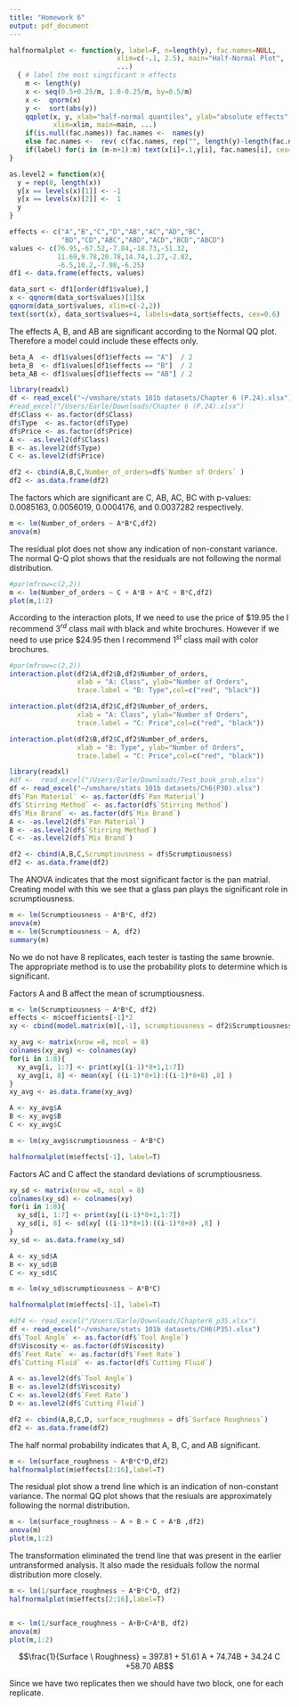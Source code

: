 ```yaml
---
title: "Homework 6"
output: pdf_document
---
```



```r
halfnormalplot <- function(y, label=F, n=length(y), fac.names=NULL,
                           xlim=c(-.1, 2.5), main="Half-Normal Plot", 
                           ...)
  { # label the most singificant n effects 
    m <- length(y)
    x <- seq(0.5+0.25/m, 1.0-0.25/m, by=0.5/m)
    x <-  qnorm(x)
    y <-  sort(abs(y))
    qqplot(x, y, xlab="half-normal quantiles", ylab="absolute effects",
           xlim=xlim, main=main, ...)
    if(is.null(fac.names)) fac.names <-  names(y)
    else fac.names <-  rev( c(fac.names, rep("", length(y)-length(fac.names)) ) )
    if(label) for(i in (m-n+1):m) text(x[i]+.1,y[i], fac.names[i], cex=0.8)  
}

as.level2 = function(x){
  y = rep(0, length(x))
  y[x == levels(x)[1]] <- -1
  y[x == levels(x)[2]] <-  1
  y
}
```

\section{6.17}
```r
effects <- c("A","B","C","D","AB","AC","AD","BC",
             "BD","CD","ABC","ABD","ACD","BCD","ABCD")
values <- c(76.95,-67.52,-7.84,-18.73,-51.32,
            11.69,9.78,20.78,14.74,1.27,-2.82,
            -6.5,10.2,-7.98,-6.25)
df1 <- data.frame(effects, values)
```
\subsection{a}
```r
data_sort <- df1[order(df1$value),]
x <- qqnorm(data_sort$values)[1]$x
qqnorm(data_sort$values, xlim=c(-2,2))
text(sort(x), data_sort$values+4, labels=data_sort$effects, cex=0.6)
```

\subsection{b}
The effects A, B, and AB are significant according to the Normal QQ plot. Therefore a model could include these effects only.

```r
beta_A  <- df1$values[df1$effects == "A"]  / 2
beta_B  <- df1$values[df1$effects == "B"]  / 2
beta_AB <- df1$values[df1$effects == "AB"] / 2
```

\section{6.24}
```r
library(readxl)
df <- read_excel("~/vmshare/stats 101b datasets/Chapter 6 (P.24).xlsx")
#read_excel("/Users/Earle/Downloads/Chapter 6 (P.24).xlsx")
df$Class <- as.factor(df$Class)
df$Type  <- as.factor(df$Type)
df$Price <- as.factor(df$Price)
A <- -as.level2(df$Class)
B <- as.level2(df$Type)
C <- as.level2(df$Price)

df2 <- cbind(A,B,C,Number_of_orders=df$`Number of Orders` )
df2 <- as.data.frame(df2)
```

\subsection{a}
The factors which are significant are C, AB, AC, BC with p-values: $0.0085163$, $0.0056019$, $0.0004176$, and $0.0037282$ respectively.
```r
m <- lm(Number_of_orders ~ A*B*C,df2)
anova(m)
```
\subsection{b}
The residual plot does not show any indication of non-constant variance. The normal Q-Q plot shows that the residuals are not following the normal distribution.
```r
#par(mfrow=c(2,2))
m <- lm(Number_of_orders ~ C + A*B + A*C + B*C,df2)
plot(m,1:2)
```
\subsection{c}
According to the interaction plots, If we need to use the price of $\$19.95$ the I recommend $3^{rd}$ class mail with black and white brochures. However if we need to use price $\$24.95$ then I recommend $1^{st}$ class mail with color brochures.
```r
#par(mfrow=c(2,2))
interaction.plot(df2$A,df2$B,df2$Number_of_orders,
                 xlab = "A: Class", ylab="Number of Orders",
                 trace.label = "B: Type",col=c("red", "black"))

interaction.plot(df2$A,df2$C,df2$Number_of_orders,
                 xlab = "A: Class", ylab="Number of Orders",
                 trace.label = "C: Price",col=c("red", "black"))

interaction.plot(df2$B,df2$C,df2$Number_of_orders,
                 xlab = "B: Type", ylab="Number of Orders",
                 trace.label = "C: Price",col=c("red", "black"))
```
\section{6.30} 
```r
library(readxl)
#df <-  read_excel("/Users/Earle/Downloads/Test_book_prob.xlsx")
df <- read_excel("~/vmshare/stats 101b datasets/Ch6(P30).xlsx")
df$`Pan Material` <- as.factor(df$`Pan Material`)
df$`Stirring Method` <- as.factor(df$`Stirring Method`)
df$`Mix Brand` <- as.factor(df$`Mix Brand`)
A <- -as.level2(df$`Pan Material`)
B <- -as.level2(df$`Stirring Method`)
C <- -as.level2(df$`Mix Brand`)

df2 <- cbind(A,B,C,Scrumptiousness = df$Scrumptiousness)
df2 <- as.data.frame(df2)
```
\subsection{a)}

The ANOVA indicates that the most significant factor is the pan matrial. Creating model with this we see that a glass pan plays the significant role in scrumptiousness.

```r
m <- lm(Scrumptiousness ~ A*B*C, df2)
anova(m)
m <- lm(Scrumptiousness ~ A, df2)
summary(m)
```
\subsection{b)}

No we do not have 8 replicates, each tester is tasting the same brownie. The appropriate method is to use the probability plots to determine which is significant.

\subsection{c)}

\textbf{Average:}

Factors A and B affect the mean of scrumptiousness. 

```r
m <- lm(Scrumptiousness ~ A*B*C, df2)
effects <- m$coefficients[-1]*2
xy <- cbind(model.matrix(m)[,-1], scrumptiousness = df2$Scrumptiousness)

xy_avg <- matrix(nrow =8, ncol = 8)
colnames(xy_avg) <- colnames(xy)
for(i in 1:8){
  xy_avg[i, 1:7] <- print(xy[(i-1)*8+1,1:7])
  xy_avg[i, 8] <- mean(xy[ ((i-1)*8+1):((i-1)*8+8) ,8] )
} 
xy_avg <- as.data.frame(xy_avg)

A <- xy_avg$A
B <- xy_avg$B
C <- xy_avg$C

m <- lm(xy_avg$scrumptiousness ~ A*B*C)

halfnormalplot(m$effects[-1], label=T)
```
\textbf{Standard Deviation:}
Factors AC and C affect the standard deviations of scrumptiousness.

```r
xy_sd <- matrix(nrow =8, ncol = 8)
colnames(xy_sd) <- colnames(xy)
for(i in 1:8){
  xy_sd[i, 1:7] <- print(xy[(i-1)*8+1,1:7])
  xy_sd[i, 8] <- sd(xy[ ((i-1)*8+1):((i-1)*8+8) ,8] )
}
xy_sd <- as.data.frame(xy_sd)

A <- xy_sd$A
B <- xy_sd$B 
C <- xy_sd$C

m <- lm(xy_sd$scrumptiousness ~ A*B*C)

halfnormalplot(m$effects[-1], label=T)
```
\section{6.35}
```r
#df4 <- read_excel("/Users/Earle/Downloads/Chapter6_p35.xlsx")
df <- read_excel("~/vmshare/stats 101b datasets/CH6(P35).xlsx")
df$`Tool Angle` <- as.factor(df$`Tool Angle`)
df$Viscosity <- as.factor(df$Viscosity)
df$`Feet Rate` <- as.factor(df$`Feet Rate`)
df$`Cutting Fluid` <- as.factor(df$`Cutting Fluid`)

A <- as.level2(df$`Tool Angle`)
B <- as.level2(df$Viscosity)
C <- as.level2(df$`Feet Rate`)
D <- as.level2(df$`Cutting Fluid`)

df2 <- cbind(A,B,C,D, surface_roughness = df$`Surface Roughness`)
df2 <- as.data.frame(df2)
```

\subsection{a}
The half normal probability indicates that A, B, C, and AB significant.
```r
m <- lm(surface_roughness ~ A*B*C*D,df2)
halfnormalplot(m$effects[2:16],label=T)
```
\subsection{b}
The residual plot show a trend line which is an indication of non-constant variance. The normal QQ plot shows that the resiuals are approximately following the normal distribution.
```r
m <- lm(surface_roughness ~ A + B + C + A*B ,df2)
anova(m)
plot(m,1:2)
```
\subsection{c}
The transformation eliminated the trend line that was present in the earlier untransformed analysis. It also made the residuals follow the normal distribution more closely.
```r
m <- lm(1/surface_roughness ~ A*B*C*D, df2)
halfnormalplot(m$effects[2:16],label=T)


m <- lm(1/surface_roughness ~ A+B+C+A*B, df2)
anova(m)
plot(m,1:2)
```
\subsection{d}
$$\frac{1}{Surface \ Roughness} = 397.81 + 51.61 A + 74.74B + 34.24 C +58.70 AB$$
\section{6.45}
\begin{align}
2*\hat{\beta} \pm t_{\frac{\alpha}{2}, df_E} \times se(\hat{\beta})*2 \le 1.5 \\
2*\hat{\beta} \pm t_{\frac{\alpha}{2}, df_E} \times \sqrt{V(2\hat{\beta})} *2 \le 1.5 \\
2*\hat{\beta} \pm t_{\frac{\alpha}{2}, df_E} \times \sqrt{4V(\hat{\beta})} *2 \le 1.5 \\
2*\hat{\beta} \pm t_{\frac{\alpha}{2}, df_E} \times 2*\sqrt{\frac{\sigma^2}{n*2^k}} *2 \le 1.5 \\
2*\hat{\beta} \pm t_{\frac{\alpha}{2}, df_E} \times 4*\sqrt{\frac{1}{2n}} \le 1.5 \\
2*\hat{\beta} \pm t_{0.975, 8n-8} \times \sqrt{\frac{8}{n}} \le 1.5 \\
\end{align}

\section{7.14}
Since we have two replicates then we should have two block, one for each replicate.








